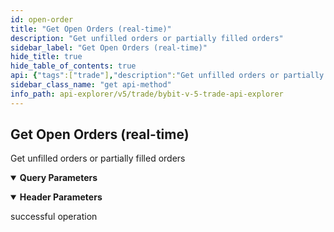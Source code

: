 ```yaml
---
id: open-order
title: "Get Open Orders (real-time)"
description: "Get unfilled orders or partially filled orders"
sidebar_label: "Get Open Orders (real-time)"
hide_title: true
hide_table_of_contents: true
api: {"tags":["trade"],"description":"Get unfilled orders or partially filled orders","operationId":"open-order","parameters":[{"name":"apiKey","in":"header","description":"A UTA sub account API key is provided by default","required":false,"schema":{"type":"string"}},{"name":"secret","in":"header","description":"A UTA sub account API key is provided by default","required":false,"schema":{"type":"string"}},{"name":"category","in":"query","description":"Product type","required":true,"schema":{"type":"string","enum":["linear","option","spot"]}},{"name":"symbol","in":"query","description":"Symbol name","required":false,"schema":{"type":"string"}},{"name":"baseCoin","in":"query","description":"Base coin","required":false,"schema":{"type":"string"}},{"name":"settleCoin","in":"query","description":"Settle coin. Spot is not available","required":false,"schema":{"type":"string"}},{"name":"orderId","in":"query","required":false,"schema":{"type":"string"}},{"name":"orderLinkId","in":"query","description":"User customised order id","required":false,"schema":{"type":"string"}},{"name":"orderFilter","in":"query","description":"Order filter. Default：all kinds of orders","required":false,"schema":{"type":"string","enum":["Order","StopOrder","tpslOrder"]}},{"name":"openOnly","in":"query","description":"Whether to only query active orders, if openOnly = 0, only get active orders. If it is 1, return only the order data of the final status (cancelled/rejected/completely filled, etc.) in the last 10 minutes","required":false,"schema":{"type":"integer","enum":[0,1],"default":0}},{"name":"limit","in":"query","description":"1-50. max 50","required":false,"schema":{"type":"integer","default":20}},{"name":"cursor","in":"query","description":"cursor, used for pagination","required":false,"schema":{"type":"string"}}],"responses":{"200":{"description":"successful operation"}},"method":"get","path":"/v5/order/realtime","servers":[{"url":"https://api-testnet.bybit.com","description":"Testnet server"}],"info":{"description":"Collection of Trade - v5 Restul API, which covers USDT Perpetual, USDC Perpetual, Inverse Perpetual, Inverse Future, Spot and Option.\n","version":"3.0.0","title":"Bybit v5 trade api explorer"},"postman":{"name":"Get Open Orders (real-time)","description":{"content":"Get unfilled orders or partially filled orders","type":"text/plain"},"url":{"path":["v5","order","realtime"],"host":["{{baseUrl}}"],"query":[{"disabled":false,"description":{"content":"(Required) Product type","type":"text/plain"},"key":"category","value":""},{"disabled":false,"description":{"content":"Symbol name","type":"text/plain"},"key":"symbol","value":""},{"disabled":false,"description":{"content":"Base coin","type":"text/plain"},"key":"baseCoin","value":""},{"disabled":false,"description":{"content":"Settle coin. Spot is not available","type":"text/plain"},"key":"settleCoin","value":""},{"disabled":false,"key":"orderId","value":""},{"disabled":false,"description":{"content":"User customised order id","type":"text/plain"},"key":"orderLinkId","value":""},{"disabled":false,"description":{"content":"Order filter. Default：all kinds of orders","type":"text/plain"},"key":"orderFilter","value":""},{"disabled":false,"description":{"content":"Whether to only query active orders, if openOnly = 0, only get active orders. If it is 1, return only the order data of the final status (cancelled/rejected/completely filled, etc.) in the last 10 minutes","type":"text/plain"},"key":"openOnly","value":""},{"disabled":false,"description":{"content":"1-50. max 50","type":"text/plain"},"key":"limit","value":""},{"disabled":false,"description":{"content":"cursor, used for pagination","type":"text/plain"},"key":"cursor","value":""}],"variable":[]},"header":[{"disabled":false,"description":{"content":"A UTA sub account API key is provided by default","type":"text/plain"},"key":"apiKey","value":""},{"disabled":false,"description":{"content":"A UTA sub account API key is provided by default","type":"text/plain"},"key":"secret","value":""}],"method":"GET"}}
sidebar_class_name: "get api-method"
info_path: api-explorer/v5/trade/bybit-v-5-trade-api-explorer
---
```



## Get Open Orders (real-time)



Get unfilled orders or partially filled orders

<details style={{"marginBottom":"1rem"}} data-collapsed={false} open={true}><summary style={{}}><strong>Query Parameters</strong></summary><div><ul><ParamsItem className={"paramsItem"} param={{"name":"category","in":"query","description":"Product type","required":true,"schema":{"type":"string","enum":["linear","option","spot"]}}}></ParamsItem><ParamsItem className={"paramsItem"} param={{"name":"symbol","in":"query","description":"Symbol name","required":false,"schema":{"type":"string"}}}></ParamsItem><ParamsItem className={"paramsItem"} param={{"name":"baseCoin","in":"query","description":"Base coin","required":false,"schema":{"type":"string"}}}></ParamsItem><ParamsItem className={"paramsItem"} param={{"name":"settleCoin","in":"query","description":"Settle coin. Spot is not available","required":false,"schema":{"type":"string"}}}></ParamsItem><ParamsItem className={"paramsItem"} param={{"name":"orderId","in":"query","required":false,"schema":{"type":"string"}}}></ParamsItem><ParamsItem className={"paramsItem"} param={{"name":"orderLinkId","in":"query","description":"User customised order id","required":false,"schema":{"type":"string"}}}></ParamsItem><ParamsItem className={"paramsItem"} param={{"name":"orderFilter","in":"query","description":"Order filter. Default：all kinds of orders","required":false,"schema":{"type":"string","enum":["Order","StopOrder","tpslOrder"]}}}></ParamsItem><ParamsItem className={"paramsItem"} param={{"name":"openOnly","in":"query","description":"Whether to only query active orders, if openOnly = 0, only get active orders. If it is 1, return only the order data of the final status (cancelled/rejected/completely filled, etc.) in the last 10 minutes","required":false,"schema":{"type":"integer","enum":[0,1],"default":0}}}></ParamsItem><ParamsItem className={"paramsItem"} param={{"name":"limit","in":"query","description":"1-50. max 50","required":false,"schema":{"type":"integer","default":20}}}></ParamsItem><ParamsItem className={"paramsItem"} param={{"name":"cursor","in":"query","description":"cursor, used for pagination","required":false,"schema":{"type":"string"}}}></ParamsItem></ul></div></details><details style={{"marginBottom":"1rem"}} data-collapsed={false} open={true}><summary style={{}}><strong>Header Parameters</strong></summary><div><ul><ParamsItem className={"paramsItem"} param={{"name":"apiKey","in":"header","description":"A UTA sub account API key is provided by default","required":false,"schema":{"type":"string"}}}></ParamsItem><ParamsItem className={"paramsItem"} param={{"name":"secret","in":"header","description":"A UTA sub account API key is provided by default","required":false,"schema":{"type":"string"}}}></ParamsItem></ul></div></details><div><ApiTabs><TabItem label={"200"} value={"200"}><div>

successful operation

</div><div></div></TabItem></ApiTabs></div>
      